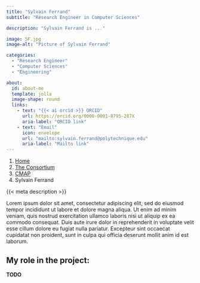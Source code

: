 ```yaml
---
title: "Sylvain Ferrand"
subtitle: "Research Engineer in Computer Sciences"

description: "Sylvain Ferrand is ..."

image: SF.jpg
image-alt: "Picture of Sylvain Ferrand"

categories:
  - "Research Engineer"
  - "Computer Sciences"
  - "Engineering"

about:
  id: about-me
  template: jolla
  image-shape: round
  links:
    - text: "{{< ai orcid >}} ORCID"
      url: https://orcid.org/0000-0001-8795-287X
      aria-label: "ORCID link"
    - text: "Email"
      icon: envelope
      url: "mailto:sylvain.ferrand@polytechnique.edu"
      aria-label: "Mailto link"
---
```


<!-- TODO: auto-generate with R ? Make an extension ? -->

<nav aria-label="breadcrumb">
  <ol class="breadcrumb">
    <li class="breadcrumb-item"><a href="/">Home</a></li>
    <li class="breadcrumb-item"><a href="/content/consortium/">The Consortium</a></li>
    <li class="breadcrumb-item"><a href="/content/consortium/CMAP/">CMAP</a></li>
    <li class="breadcrumb-item active" aria-current="page">Sylvain Ferrand</li>
  </ol>
</nav>

:::{#about-me}

{{< meta description >}}

:::

Lorem ipsum dolor sit amet, consectetur adipiscing elit, sed do eiusmod tempor incididunt ut labore et dolore magna aliqua. Ut enim ad minim veniam, quis nostrud exercitation ullamco laboris nisi ut aliquip ex ea commodo consequat. Duis aute irure dolor in reprehenderit in voluptate velit esse cillum dolore eu fugiat nulla pariatur. Excepteur sint occaecat cupidatat non proident, sunt in culpa qui officia deserunt mollit anim id est laborum.

## My role in the project:

**TODO**